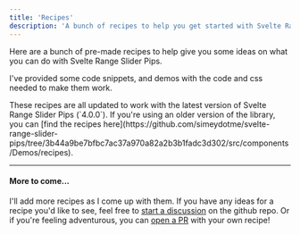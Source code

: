 ```yaml
---
title: 'Recipes'
description: 'A bunch of recipes to help you get started with Svelte Range Slider Pips'
---
```



Here are a bunch of pre-made recipes to help give you some ideas on what you 
can do with Svelte Range Slider Pips. 

I've provided some code snippets, and demos with the code and css needed to make
them work.

<Note title="Version 4" type="info">
  These recipes are all updated to work with the latest version of Svelte Range
  Slider Pips (`4.0.0`). If you're using an older version of the library, you can
  [find the recipes here](https://github.com/simeydotme/svelte-range-slider-pips/tree/3b44a9be7bfbc7ac37a970a82a2b3b1fadc3d302/src/components/Demos/recipes).
</Note>

<RecipeList>
  <Recipe name="Label inside Handle" link="month-picker" image="month-picker.png" />
  <Recipe name="Color Picker UI" link="color-picker" image="color-ui.png" />
  <Recipe name="Price Range" link="price-range" image="price-gradient.png" />
  <Recipe name="Color Zones" link="color-zones" image="color-zones.png" />
  <Recipe name="Daisy UI" link="daisy-ui" image="daisy-ui.png" />
  <Recipe name="Cute Bubbles" link="cute-bubbles" image="cute-bubbles.png" />
  <Recipe name="Itty.sh" link="itty-sh" span={2} image="itty-sh.png" />
  <Recipe name="Multi-Range" link="multi-range" image="multi-range.png" />
  <Recipe name="Positive/Negative" link="positive-negative" image="pos-neg.png" />
  <Recipe name="Sprinkler Scheduler" span={2} link="scheduler" image="sprinklers.png" />
  <Recipe name="Liquid Glass" link="liquid-glass" span={2} image="liquid-glass.png" />
</RecipeList>

---

#### More to come...

I'll add more recipes as I come up with them. If you have any ideas for a recipe
you'd like to see, feel free to [<Icon name="twemoji:speaking-head" /> start a discussion](https://github.com/simeydotme/svelte-range-slider-pips/discussions/categories/ideas)
on the github repo. Or if you're feeling adventurous, you can [<Icon name="ion:git-merge-outline" /> open a PR](https://github.com/simeydotme/svelte-range-slider-pips/pulls)
with your own recipe! <Icon name="twemoji:red-heart" />